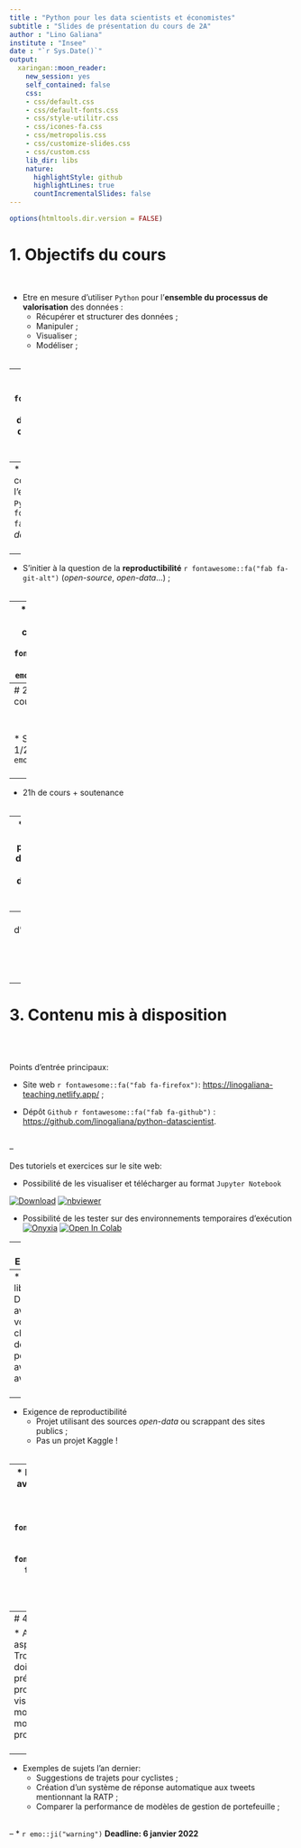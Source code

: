 ```yaml
---
title : "Python pour les data scientists et économistes"
subtitle : "Slides de présentation du cours de 2A"
author : "Lino Galiana"
institute : "Insee"
date : "`r Sys.Date()`"
output:
  xaringan::moon_reader:
    new_session: yes
    self_contained: false
    css:
    - css/default.css
    - css/default-fonts.css
    - css/style-utilitr.css
    - css/icones-fa.css
    - css/metropolis.css
    - css/customize-slides.css
    - css/custom.css
    lib_dir: libs
    nature:
      highlightStyle: github
      highlightLines: true
      countIncrementalSlides: false
---
```



```r
options(htmltools.dir.version = FALSE)
```

# 1. Objectifs du cours

<br>

* Etre en mesure d'utiliser `Python` pour l'**ensemble du processus de valorisation** des données :
    + Récupérer et structurer des données ;
    + Manipuler ;
    + Visualiser ;
    + Modéliser ;
<br><br>

--
* Comprendre comment `Python` `r fontawesome::fa("fab fa-python")` sert dans une **démarche de recherche ou de production** ;
<br><br>

--
* Comprendre comment fonctionne l'environnement `Python` `r fontawesome::fa("fab fa-python")` pour la *data science* ;
<br><br>

--
* S'initier à la question de la **reproductibilité** `r fontawesome::fa("fab fa-git-alt")` (*open-source*, *open-data*...) ;
<br><br>

--
* Découvrir qu'on peut faire des choses cool avec `Python` `r fontawesome::fa("fab fa-python")` `r emo::ji("sparkles")`. 


---
# 2. Organisation du cours

<br><br>
* Séances d'1h30 en 1/2 groupe `r emo::ji("mask")`
<br><br>

--
* 21h de cours + soutenance
<br><br>

--
* Validation avec un projet de fin de semestre
    + Plus de détails dans quelques instants

--
* Un canal d'information (non obligatoire) sur `Slack`
[![Slack](https://img.shields.io/badge/Slack-Join%20Discussions-purple?logo=Slack)](https://join.slack.com/t/pythonensae2a/shared_invite/zt-w6hxiqep-D5SZZadUdB5018b1~gXjQg)


---
# 3. Contenu mis à disposition


<br><br>

Points d'entrée principaux:

*  Site web `r fontawesome::fa("fab fa-firefox")`: <https://linogaliana-teaching.netlify.app/> ;
<br> 

* Dépôt `Github` `r fontawesome::fa("fab fa-github")` : <https://github.com/linogaliana/python-datascientist>.
<br><br>

--

Des tutoriels et exercices sur le site web: 

* Possibilité de les visualiser et télécharger au format `Jupyter Notebook`

[![Download](https://img.shields.io/badge/Download-Notebook-important?logo=Jupyter)](https://downgit.github.io/#/home?url=https://github.com/linogaliana/python-datascientist/blob/master/C:/Users/W3CRK9/Documents/FORMATIONS/python-datascientist/notebooks/course/manipulation/01_numpy.ipynb)
[![nbviewer](https://img.shields.io/badge/Visualize-nbviewer-blue?logo=Jupyter)](https://nbviewer.jupyter.org/github/linogaliana/python-datascientist/blob/master/C:/Users/W3CRK9/Documents/FORMATIONS/python-datascientist/notebooks/course/manipulation/01_numpy.ipynb)

* Possibilité de les tester sur des environnements temporaires d'exécution
[![Onyxia](https://img.shields.io/badge/SSPcloud-Tester%20via%20SSP--cloud-informational&color=yellow?logo=Python)](https://datalab.sspcloud.fr/launcher/inseefrlab-helm-charts-datascience/jupyter?onyxia.friendlyName=%C2%ABpython-datascientist%C2%BB&resources.requests.memory=%C2%AB4Gi%C2%BB)
[![Open In Colab](https://colab.research.google.com/assets/colab-badge.svg)](http://colab.research.google.com/github/linogaliana/python-datascientist/blob/pandas_intro/static/notebooks/numpy.ipynb)

---
# 4. Examen


Projet s'appuyant sur `Python` répondant à une démarche scientifique et ouverte:
<br><br>

--
* Sujet libre:
    + Discutez avec votre chargé de TD pour avoir un avis ;
<br><br>    

--
* Exigence de reproductibilité
    + Projet utilisant des sources *open-data* ou scrappant des sites publics ; 
    + Pas un projet Kaggle !
<br><br>

--
* Projet collaboratif avec une démarche ouverte :
    + Disponible sur `Github`  `r fontawesome::fa("fab fa-github")` ou `Gitlab`  `r fontawesome::fa("fab fa-gitlab")`
    + Le projet doit être documenté 
<br><br>

---
# 4. Examen


* Approfondir des aspects du cours: 
    + Trois dimensions doivent être présentes dans le projet: manipuler, visualiser ou modéliser ;
    + Plus ou moins loin selon les projets.
<br><br>

--
* Exemples de sujets l'an dernier:
    + Suggestions de trajets pour cyclistes ;
    + Création d'un système de réponse automatique aux tweets mentionnant la RATP ;
    + Comparer la performance de modèles de gestion de portefeuille ;
<br><br>

--
* `r emo::ji("warning")` **Deadline: 6 janvier 2022**

